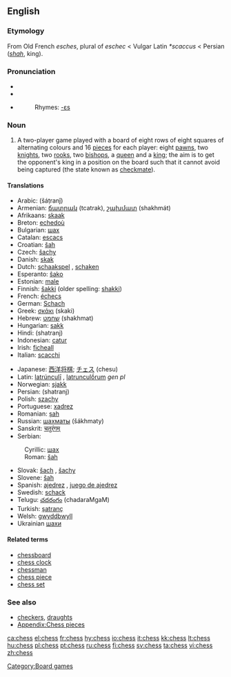 ==English==
===Etymology===
From Old French ''esches'', plural of ''eschec'' < Vulgar Latin ''*scaccus'' < Persian {{FAchar|[[شاه]]}} (''[[shah]]'', king).

===Pronunciation===
*{{AHD|chĕs}}
*{{IPA|/ʧɛs/}}
*{{SAMPA|/tSEs/}}
*:Rhymes: [[Rhymes:English:-ɛs|-ɛs]]

===Noun===
{{en-noun|-}}

# A two-player game played with a board of eight rows of eight squares of alternating colours and 16 [[piece]]s for each player: eight [[pawn]]s, two [[knight]]s, two [[rook]]s, two [[bishop]]s, a [[queen]] and a [[king]]; the aim is to get the opponent's king in a position on the board such that it cannot avoid being captured (the state known as [[checkmate]]).

====Translations====
{{top}}
*Arabic: {{ARchar|[[شطرنج]]}} (šáṭranǰ) {{m}}
*Armenian: [[ճատրակ]] (tcatrak), [[շախմատ]] (shakhmát)
*Afrikaans: [[skaak]]
*Breton: [[echedoù]] {{p}}
*Bulgarian: [[шах]] {{m}}
*Catalan: [[escacs]] {{p}}
*Croatian: [[šah]] {{m}}
*Czech: [[šachy]] {{mpl}}
*Danish: [[skak]] {{c}}
*Dutch: [[schaakspel]] {{n}} <!--"schaken" = “to play chess”-->, [[schaken]] <!--it's a verb, but it's still the standard name of the sport/game-->
*Esperanto: [[ŝako]]
*Estonian: [[male]]
*Finnish: [[šakki]] (older spelling: [[shakki]])
*French: [[échecs]] {{mpl}}
*German: [[Schach]] {{n}}
*Greek: [[σκάκι]] (skaki) {{n}}
*Hebrew: [[שחמט]] (shakhmat) {{m}}
*Hungarian: [[sakk]]
*Hindi: (shatranj)
*Indonesian: [[catur]]
*Irish: [[ficheall]] {{f}}
*Italian: [[scacchi]] {{mpl}}
{{mid}}
*Japanese: [[西洋将棋]]; [[チェス]] (chesu)
*Latin: [[latrunculi|latrúnculī]] {{mpl}}, [[latrunculorum|latrunculṓrum]] ''gen pl''
*Norwegian: [[sjakk]] {{m}}
*Persian: {{FAchar|[[شطرنج]]}} (shatranj)
*Polish: [[szachy]] {{mpl}}
*Portuguese: [[xadrez]] {{m}}
*Romanian: [[șah]] {{n}}
*Russian: [[шахматы]] (šákhmaty) {{p!}}
*Sanskrit: [[चतुरंगम्]]
*Serbian:
:Cyrillic: [[шах]]
:Roman: [[šah]] {{m}}
*Slovak: [[šach]] {{m}}, [[šachy]] {{mpl}}
*Slovene: [[šah]] {{m}}
*Spanish: [[ajedrez]] {{m}}, [[juego de ajedrez]] {{m}}
*Swedish: [[schack]]
*Telugu: [[చదరంగం]] (chadaraMgaM)
*Turkish: [[şatranç]]
*Welsh: [[gwyddbwyll]] {{f}}
*Ukrainian [[шахи]]
{{bottom}}

====Related terms====
*[[chessboard]]
*[[chess clock]]
*[[chessman]]
*[[chess piece]]
*[[chess set]]

===See also===
{{wikipedia}}
{{wikibooks}}
*[[checkers]], [[draughts]]
*[[Appendix:Chess pieces]]

[[Category:Board games]]

[[ca:chess]]
[[el:chess]]
[[fr:chess]]
[[hy:chess]]
[[io:chess]]
[[it:chess]]
[[kk:chess]]
[[lt:chess]]
[[hu:chess]]
[[pl:chess]]
[[pt:chess]]
[[ru:chess]]
[[fi:chess]]
[[sv:chess]]
[[ta:chess]]
[[vi:chess]]
[[zh:chess]]